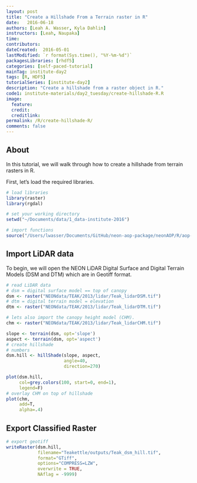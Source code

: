 ```yaml
---
layout: post
title: "Create a Hillshade From a Terrain raster in R"
date:   2016-06-18
authors: [Leah A. Wasser, Kyla Dahlin]
instructors: [Leah, Naupaka]
time:
contributors:
dateCreated:  2016-05-01
lastModified: `r format(Sys.time(), "%Y-%m-%d")`
packagesLibraries: [rhdf5]
categories: [self-paced-tutorial]
mainTag: institute-day2
tags: [R, HDF5]
tutorialSeries: [institute-day2]
description: "Create a hillshade from a raster object in R."
code1: institute-materials/day2_tuesday/create-hillshade-R.R
image:
  feature: 
  credit: 
  creditlink:
permalink: /R/create-hillshade-R/
comments: false
---
```


## About

In this tutorial, we will walk through how to create a hillshade from terrain
rasters in R.

First, let's load the required libraries.

```r
# load libraries
library(raster)
library(rgdal)

# set your working directory
setwd("~/Documents/data/1_data-institute-2016")

# import functions
source("/Users/lwasser/Documents/GitHub/neon-aop-package/neonAOP/R/aop-data.R")

```

## Import LiDAR data

To begin, we will open the NEON LiDAR Digital Surface and Digital Terrain Models
(DSM and DTM) which are in Geotiff format.

```r

# read LiDAR data
# dsm = digital surface model == top of canopy
dsm <- raster("NEONdata/TEAK/2013/lidar/Teak_lidarDSM.tif")
# dtm = digital terrain model = elevation
dtm <- raster("NEONdata/TEAK/2013/lidar/Teak_lidarDTM.tif") 

# lets also import the canopy height model (CHM).
chm <- raster("NEONdata/TEAK/2013/lidar/Teak_lidarCHM.tif")

```


```r
slope <- terrain(dsm, opt='slope')
aspect <- terrain(dsm, opt='aspect')
# create hillshade
# numbers 
dsm.hill <- hillShade(slope, aspect, 
                      angle=40, 
                      direction=270)

plot(dsm.hill,
     col=grey.colors(100, start=0, end=1),
     legend=F)
# overlay CHM on top of hillshade
plot(chm,
     add=T,
     alpha=.4)

```


## Export Classified Raster

```r

# export geotiff 
writeRaster(dsm.hill,
            filename="Teakettle/outputs/Teak_dsm_hill.tif",
            format="GTiff",
            options="COMPRESS=LZW",
            overwrite = TRUE,
            NAflag = -9999)


```